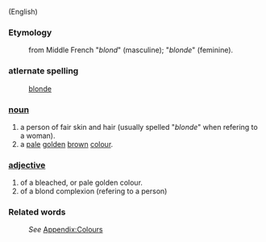 (English)
===Etymology===
: from Middle French "''blond''" (masculine); "''blonde''" (feminine).
===atlernate spelling===
:[[blonde]]

===[[noun]]===
#a person of fair skin and hair (usually spelled "''blonde''" when refering to a woman).
#a [[pale]] [[golden]] [[brown]] [[colour]].

===[[adjective]]===
#of a bleached, or pale golden colour.
#of a blond complexion (refering to a person)

===Related words===
:''See'' [[Wiktionary_Appendix:Colours|Appendix:Colours]]